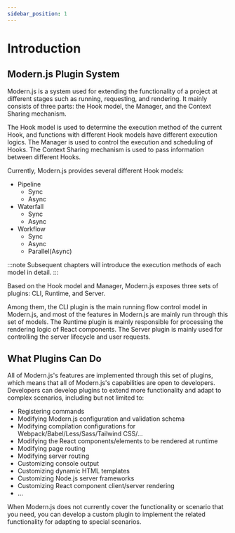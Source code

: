 ```yaml
---
sidebar_position: 1
---
```


# Introduction

## Modern.js Plugin System

Modern.js is a system used for extending the functionality of a project at different stages such as running, requesting, and rendering. It mainly consists of three parts: the Hook model, the Manager, and the Context Sharing mechanism.

The Hook model is used to determine the execution method of the current Hook, and functions with different Hook models have different execution logics. The Manager is used to control the execution and scheduling of Hooks. The Context Sharing mechanism is used to pass information between different Hooks.

Currently, Modern.js provides several different Hook models:

- Pipeline
  - Sync
  - Async
- Waterfall
  - Sync
  - Async
- Workflow
  - Sync
  - Async
  - Parallel(Async)

:::note
Subsequent chapters will introduce the execution methods of each model in detail.
:::

Based on the Hook model and Manager, Modern.js exposes three sets of plugins: CLI, Runtime, and Server.

Among them, the CLI plugin is the main running flow control model in Modern.js, and most of the features in Modern.js are mainly run through this set of models. The Runtime plugin is mainly responsible for processing the rendering logic of React components. The Server plugin is mainly used for controlling the server lifecycle and user requests.

## What Plugins Can Do

All of Modern.js's features are implemented through this set of plugins, which means that all of Modern.js's capabilities are open to developers. Developers can develop plugins to extend more functionality and adapt to complex scenarios, including but not limited to:

- Registering commands
- Modifying Modern.js configuration and validation schema
- Modifying compilation configurations for Webpack/Babel/Less/Sass/Tailwind CSS/...
- Modifying the React components/elements to be rendered at runtime
- Modifying page routing
- Modifying server routing
- Customizing console output
- Customizing dynamic HTML templates
- Customizing Node.js server frameworks
- Customizing React component client/server rendering
- ...

When Modern.js does not currently cover the functionality or scenario that you need, you can develop a custom plugin to implement the related functionality for adapting to special scenarios.
